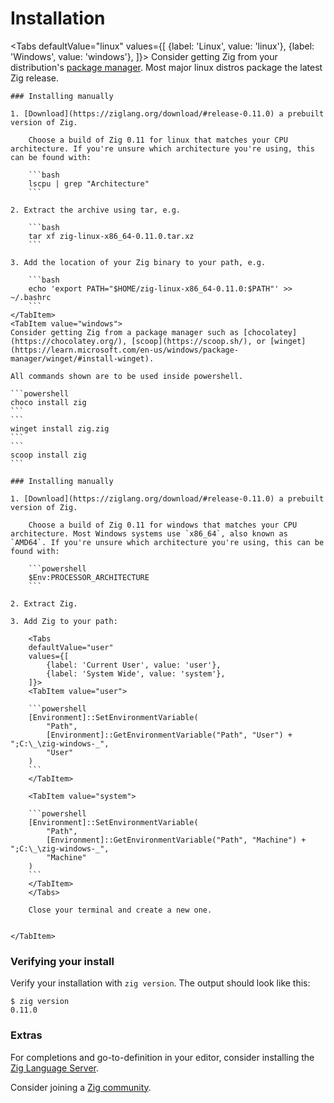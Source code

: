 
# Installation

<Tabs
    defaultValue="linux"
    values={[
        {label: 'Linux', value: 'linux'},
        {label: 'Windows', value: 'windows'},
    ]}>
    <TabItem value="linux">
    Consider getting Zig from your distribution's [package manager](https://github.com/ziglang/zig/wiki/Install-Zig-from-a-Package-Manager). Most major linux distros package the latest Zig release.

    ### Installing manually

    1. [Download](https://ziglang.org/download/#release-0.11.0) a prebuilt version of Zig.

        Choose a build of Zig 0.11 for linux that matches your CPU architecture. If you're unsure which architecture you're using, this can be found with:

        ```bash
        lscpu | grep "Architecture"
        ```

    2. Extract the archive using tar, e.g.

        ```bash
        tar xf zig-linux-x86_64-0.11.0.tar.xz
        ```

    3. Add the location of your Zig binary to your path, e.g.

        ```bash
        echo 'export PATH="$HOME/zig-linux-x86_64-0.11.0:$PATH"' >> ~/.bashrc
        ```
    </TabItem>
    <TabItem value="windows">
    Consider getting Zig from a package manager such as [chocolatey](https://chocolatey.org/), [scoop](https://scoop.sh/), or [winget](https://learn.microsoft.com/en-us/windows/package-manager/winget/#install-winget).

    All commands shown are to be used inside powershell.

    ```powershell
    choco install zig
    ```
    ```
    winget install zig.zig
    ```
    ```
    scoop install zig
    ```

    ### Installing manually

    1. [Download](https://ziglang.org/download/#release-0.11.0) a prebuilt version of Zig.

        Choose a build of Zig 0.11 for windows that matches your CPU architecture. Most Windows systems use `x86_64`, also known as `AMD64`. If you're unsure which architecture you're using, this can be found with:

        ```powershell
        $Env:PROCESSOR_ARCHITECTURE
        ```

    2. Extract Zig.

    3. Add Zig to your path:

        <Tabs
        defaultValue="user"
        values={[
            {label: 'Current User', value: 'user'},
            {label: 'System Wide', value: 'system'},
        ]}>
        <TabItem value="user">

        ```powershell
        [Environment]::SetEnvironmentVariable(
            "Path",
            [Environment]::GetEnvironmentVariable("Path", "User") + ";C:\_\zig-windows-_",
            "User"
        )
        ```
        </TabItem>

        <TabItem value="system">

        ```powershell
        [Environment]::SetEnvironmentVariable(
            "Path",
            [Environment]::GetEnvironmentVariable("Path", "Machine") + ";C:\_\zig-windows-_",
            "Machine"
        )
        ```
        </TabItem>
        </Tabs>

        Close your terminal and create a new one.


    </TabItem>

</Tabs>

### Verifying your install

Verify your installation with `zig version`. The output should look like this:

```
$ zig version
0.11.0
```

### Extras

For completions and go-to-definition in your editor, consider installing the [Zig Language Server](https://github.com/zigtools/zls/#installation).

Consider joining a [Zig community](https://github.com/ziglang/zig/wiki/Community).
